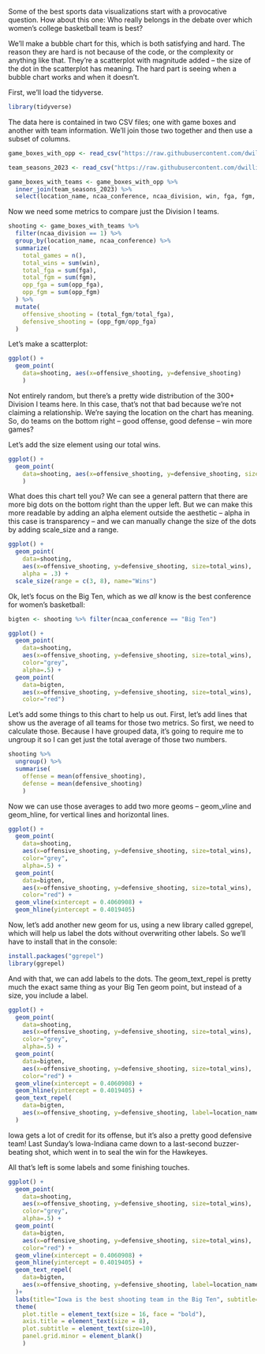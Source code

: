 


Some of the best sports data visualizations start with a provocative question. How about this one: Who really belongs in the debate over which women's college basketball team is best?

We'll make a bubble chart for this, which is both satisfying and hard. The reason they are hard is not because of the code, or the complexity or anything like that. They’re a scatterplot with magnitude added – the size of the dot in the scatterplot has meaning. The hard part is seeing when a bubble chart works and when it doesn’t.

First, we'll load the tidyverse.

```r
library(tidyverse)
```

The data here is contained in two CSV files; one with game boxes and another with team information. We'll join those two together and then use a subset of columns.

```r

game_boxes_with_opp <- read_csv("https://raw.githubusercontent.com/dwillis/hhs-snapshots/main/data/team_gameboxes_opp_20230301.csv")

team_seasons_2023 <- read_csv("https://raw.githubusercontent.com/dwillis/hhs-snapshots/main/data/team_seasons.csv") %>% filter(end_year == 2023)

game_boxes_with_teams <- game_boxes_with_opp %>% 
  inner_join(team_seasons_2023) %>% 
  select(location_name, ncaa_conference, ncaa_division, win, fga, fgm, opp_fga, opp_fgm)
```

Now we need some metrics to compare just the Division I teams.

```r
shooting <- game_boxes_with_teams %>% 
  filter(ncaa_division == 1) %>% 
  group_by(location_name, ncaa_conference) %>% 
  summarize(
    total_games = n(),
    total_wins = sum(win),
    total_fga = sum(fga),
    total_fgm = sum(fgm),
    opp_fga = sum(opp_fga),
    opp_fgm = sum(opp_fgm)
  ) %>% 
  mutate(
    offensive_shooting = (total_fgm/total_fga),
    defensive_shooting = (opp_fgm/opp_fga)
  )


```


Let's make a scatterplot:

```r
ggplot() + 
  geom_point(
    data=shooting, aes(x=offensive_shooting, y=defensive_shooting)
    )
```

Not entirely random, but there's a pretty wide distribution of the 300+ Division I teams here. In this case, that’s not that bad because we’re not claiming a relationship. We’re saying the location on the chart has meaning. So, do teams on the bottom right – good offense, good defense – win more games?

Let’s add the size element using our total wins.

```r
ggplot() + 
  geom_point(
    data=shooting, aes(x=offensive_shooting, y=defensive_shooting, size=total_wins)
    )
```

What does this chart tell you? We can see a general pattern that there are more big dots on the bottom right than the upper left. But we can make this more readable by adding an alpha element outside the aesthetic – alpha in this case is transparency – and we can manually change the size of the dots by adding scale_size and a range.

```r
ggplot() + 
  geom_point(
    data=shooting, 
    aes(x=offensive_shooting, y=defensive_shooting, size=total_wins),
    alpha = .3) + 
  scale_size(range = c(3, 8), name="Wins")
```

Ok, let's focus on the Big Ten, which as we *all* know is the best conference for women's basketball:

```r
bigten <- shooting %>% filter(ncaa_conference == "Big Ten")
```

```r
ggplot() + 
  geom_point(
    data=shooting, 
    aes(x=offensive_shooting, y=defensive_shooting, size=total_wins),
    color="grey", 
    alpha=.5) + 
  geom_point(
    data=bigten, 
    aes(x=offensive_shooting, y=defensive_shooting, size=total_wins),
    color="red")
```

Let’s add some things to this chart to help us out. First, let’s add lines that show us the average of all teams for those two metrics. So first, we need to calculate those. Because I have grouped data, it’s going to require me to ungroup it so I can get just the total average of those two numbers.

```r
shooting %>% 
  ungroup() %>% 
  summarise(
    offense = mean(offensive_shooting), 
    defense = mean(defensive_shooting)
    )
```

Now we can use those averages to add two more geoms – geom_vline and geom_hline, for vertical lines and horizontal lines.

```r
ggplot() + 
  geom_point(
    data=shooting, 
    aes(x=offensive_shooting, y=defensive_shooting, size=total_wins), 
    color="grey", 
    alpha=.5) + 
  geom_point(
    data=bigten, 
    aes(x=offensive_shooting, y=defensive_shooting, size=total_wins), 
    color="red") + 
  geom_vline(xintercept = 0.4060908) + 
  geom_hline(yintercept = 0.4019405)
```

Now, let’s add another new geom for us, using a new library called ggrepel, which will help us label the dots without overwriting other labels. So we’ll have to install that in the console:

```r
install.packages("ggrepel")
library(ggrepel)
```

And with that, we can add labels to the dots. The geom_text_repel is pretty much the exact same thing as your Big Ten geom point, but instead of a size, you include a label.

```r
ggplot() + 
  geom_point(
    data=shooting, 
    aes(x=offensive_shooting, y=defensive_shooting, size=total_wins), 
    color="grey", 
    alpha=.5) + 
  geom_point(
    data=bigten, 
    aes(x=offensive_shooting, y=defensive_shooting, size=total_wins), 
    color="red") + 
  geom_vline(xintercept = 0.4060908) + 
  geom_hline(yintercept = 0.4019405) +
  geom_text_repel(
    data=bigten, 
    aes(x=offensive_shooting, y=defensive_shooting, label=location_name)
  )
```

Iowa gets a lot of credit for its offense, but it's also a pretty good defensive team! Last Sunday's Iowa-Indiana came down to a last-second buzzer-beating shot, which went in to seal the win for the Hawkeyes.

All that’s left is some labels and some finishing touches.


```r
ggplot() + 
  geom_point(
    data=shooting, 
    aes(x=offensive_shooting, y=defensive_shooting, size=total_wins), 
    color="grey", 
    alpha=.5) + 
  geom_point(
    data=bigten, 
    aes(x=offensive_shooting, y=defensive_shooting, size=total_wins), 
    color="red") + 
  geom_vline(xintercept = 0.4060908) + 
  geom_hline(yintercept = 0.4019405) +
  geom_text_repel(
    data=bigten, 
    aes(x=offensive_shooting, y=defensive_shooting, label=location_name)
  )+
  labs(title="Iowa is the best shooting team in the Big Ten", subtitle="But the Hawkeyes also are among the league's better defensive teams, too.", caption="Source: NCAA | By Derek Willis")  + theme_minimal() + 
  theme(
    plot.title = element_text(size = 16, face = "bold"),
    axis.title = element_text(size = 8), 
    plot.subtitle = element_text(size=10), 
    panel.grid.minor = element_blank()
    )
```


